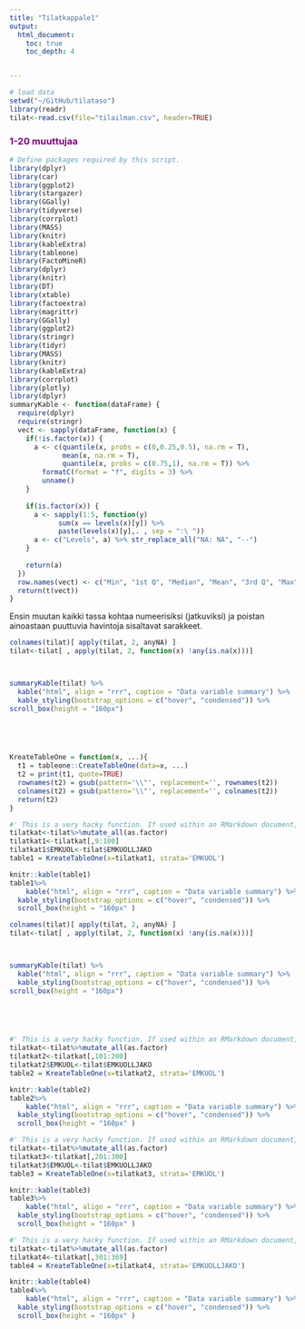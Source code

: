 ```yaml
---
title: "Tilatkappale1"
output:
  html_document:
    toc: true
    toc_depth: 4


---
```


```r
# load data
setwd("~/GitHub/tilataso")
library(readr)
tilat<-read.csv(file="tilailman.csv", header=TRUE)
```

### <span style="color:purple">1-20 muuttujaa</span>



```r

# Define packages required by this script.
library(dplyr)
library(car)
library(ggplot2)
library(stargazer)
library(GGally)
library(tidyverse)
library(corrplot)
library(MASS)
library(knitr)
library(kableExtra)
library(tableone)
library(FactoMineR)
library(dplyr)
library(knitr)
library(DT)
library(xtable)
library(factoextra)
library(magrittr)
library(GGally)
library(ggplot2)
library(stringr)
library(tidyr)
library(MASS)
library(knitr)
library(kableExtra)
library(corrplot)
library(plotly)
library(dplyr)
summaryKable <- function(dataFrame) {
  require(dplyr)
  require(stringr)
  vect <- sapply(dataFrame, function(x) {
    if(!is.factor(x)) { 
      a <- c(quantile(x, probs = c(0,0.25,0.5), na.rm = T), 
             mean(x, na.rm = T),
             quantile(x, probs = c(0.75,1), na.rm = T)) %>% 
        formatC(format = "f", digits = 3) %>% 
        unname() 
    }
    
    if(is.factor(x)) {
      a <- sapply(1:5, function(y) 
            sum(x == levels(x)[y]) %>% 
            paste(levels(x)[y],. , sep = ":\ ")) 
      a <- c("Levels", a) %>% str_replace_all("NA: NA", "--")
    }
    
    return(a)
  })
  row.names(vect) <- c("Min", "1st Q", "Median", "Mean", "3rd Q", "Max")
  return(t(vect))
}
```



Ensin muutan kaikki tassa kohtaa numeerisiksi (jatkuviksi) ja poistan ainoastaan puuttuvia havintoja sisaltavat sarakkeet. 



```r

colnames(tilat)[ apply(tilat, 2, anyNA) ]
tilat<-tilat[ , apply(tilat, 2, function(x) !any(is.na(x)))]



summaryKable(tilat) %>% 
  kable("html", align = "rrr", caption = "Data variable summary") %>%
  kable_styling(bootstrap_options = c("hover", "condensed")) %>%
scroll_box(height = "160px")



  
```




```r


KreateTableOne = function(x, ...){
  t1 = tableone::CreateTableOne(data=x, ...)
  t2 = print(t1, quote=TRUE)
  rownames(t2) = gsub(pattern='\\"', replacement='', rownames(t2))
  colnames(t2) = gsub(pattern='\\"', replacement='', colnames(t2))
  return(t2)
}


```

```r
#' This is a very hacky function. If used within an RMarkdown document, KreateTableOne should be #called in a code chunk with \code{results='hide'} to hide the plain test results printed from #\code{tableone::CreateTableOne}. The resulting data frame should be saved as an object and used #in a second code chunk for formatted printing. Suggestions for improvement are welcomed.
tilatkat<-tilat%>%mutate_all(as.factor)
tilatkat1<-tilatkat[,9:100]
tilatkat1$EMKUOL<-tilat$EMKUOLLJAKO
table1 = KreateTableOne(x=tilatkat1, strata='EMKUOL')
```

```r

knitr::kable(table1)
table1%>%
    kable("html", align = "rrr", caption = "Data variable summary") %>%
  kable_styling(bootstrap_options = c("hover", "condensed")) %>% 
  scroll_box(height = "160px" )

```


```r

colnames(tilat)[ apply(tilat, 2, anyNA) ]
tilat<-tilat[ , apply(tilat, 2, function(x) !any(is.na(x)))]



summaryKable(tilat) %>% 
  kable("html", align = "rrr", caption = "Data variable summary") %>%
  kable_styling(bootstrap_options = c("hover", "condensed")) %>%
scroll_box(height = "160px")



  
```





```r
#' This is a very hacky function. If used within an RMarkdown document, KreateTableOne should be #called in a code chunk with \code{results='hide'} to hide the plain test results printed from #\code{tableone::CreateTableOne}. The resulting data frame should be saved as an object and used #in a second code chunk for formatted printing. Suggestions for improvement are welcomed.
tilatkat<-tilat%>%mutate_all(as.factor)
tilatkat2<-tilatkat[,101:200]
tilatkat2$EMKUOL<-tilat$EMKUOLLJAKO
table2 = KreateTableOne(x=tilatkat2, strata='EMKUOL')
```

```r

knitr::kable(table2)
table2%>%
    kable("html", align = "rrr", caption = "Data variable summary") %>%
  kable_styling(bootstrap_options = c("hover", "condensed")) %>% 
  scroll_box(height = "160px" )

```



```r
#' This is a very hacky function. If used within an RMarkdown document, KreateTableOne should be #called in a code chunk with \code{results='hide'} to hide the plain test results printed from #\code{tableone::CreateTableOne}. The resulting data frame should be saved as an object and used #in a second code chunk for formatted printing. Suggestions for improvement are welcomed.
tilatkat<-tilat%>%mutate_all(as.factor)
tilatkat3<-tilatkat[,201:300]
tilatkat3$EMKUOL<-tilat$EMKUOLLJAKO
table3 = KreateTableOne(x=tilatkat3, strata='EMKUOL')
```

```r

knitr::kable(table3)
table3%>%
    kable("html", align = "rrr", caption = "Data variable summary") %>%
  kable_styling(bootstrap_options = c("hover", "condensed")) %>% 
  scroll_box(height = "160px" )

```



```r
#' This is a very hacky function. If used within an RMarkdown document, KreateTableOne should be #called in a code chunk with \code{results='hide'} to hide the plain test results printed from #\code{tableone::CreateTableOne}. The resulting data frame should be saved as an object and used #in a second code chunk for formatted printing. Suggestions for improvement are welcomed.
tilatkat<-tilat%>%mutate_all(as.factor)
tilatkat4<-tilatkat[,301:369]
table4 = KreateTableOne(x=tilatkat4, strata='EMKUOLLJAKO')
```

```r

knitr::kable(table4)
table4%>%
    kable("html", align = "rrr", caption = "Data variable summary") %>%
  kable_styling(bootstrap_options = c("hover", "condensed")) %>% 
  scroll_box(height = "160px" )

```